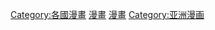 {{Catnav|頁面分類|各種主題的頁面分類|按國家分類|各國文化|韓國文化}}
{{Catnav|頁面分類|各種主題的頁面分類|按國家分類|各國文化|各國漫畫}}
{{Catnav|頁面分類|各種主題的頁面分類|按國家分類|各國媒體|韓國媒體}}
{{Catnav|頁面分類|人类社会|文化|各國文化|韓國文化}}
{{Catnav|頁面分類|人类社会|文化|各國文化|各國漫畫}}
{{Catnav|頁面分類|人类社会|媒体|各國媒體|韓國媒體}}
{{Catnav|頁面分類|人文學科|艺术|漫画|各國漫畫}}

{{catmore|南韓漫畫}}
{{Commons category|Manhwa}}

[[Category:各國漫畫|Category:各國漫畫]]
[[Category:韓國媒體|漫畫]]
[[Category:韓國文化|漫畫]]
[[Category:亚洲漫画|Category:亚洲漫画]]
